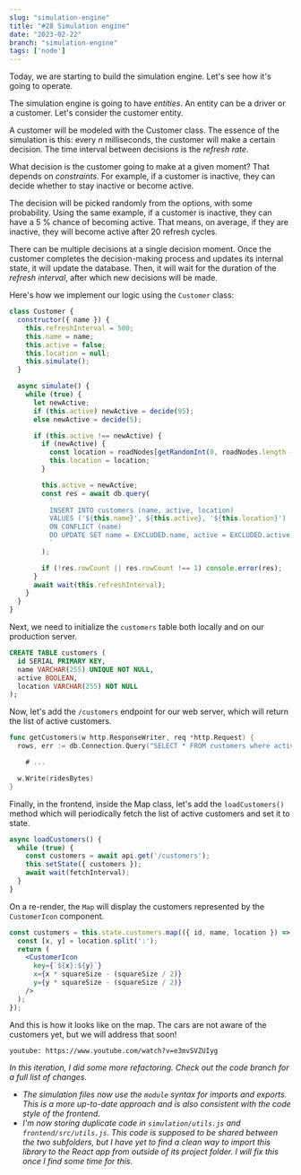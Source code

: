 ```yaml
---
slug: "simulation-engine"
title: "#28 Simulation engine"
date: "2023-02-22"
branch: "simulation-engine"
tags: ['node']
---
```

Today, we are starting to build the simulation engine. Let's see how it's going to operate.

The simulation engine is going to have *entities*. An entity can be a driver or a customer. Let's consider the customer entity.

A customer will be modeled with the Customer class. The essence of the simulation is this: every *n* milliseconds, the customer will make a certain decision. The time interval between decisions is the *refresh rate*.

What decision is the customer going to make at a given moment? That depends on *constraints*. For example, if a customer is inactive, they can decide whether to stay inactive or become active.

The decision will be picked randomly from the options, with some probability. Using the same example, if a customer is inactive, they can have a 5 % chance of becoming active. That means, on average, if they are inactive, they will become active after 20 refresh cycles.

There can be multiple decisions at a single decision moment. Once the customer completes the decision-making process and updates its internal state, it will update the database. Then, it will wait for the duration of the *refresh interval*, after which new decisions will be made.

Here's how we implement our logic using the `Customer` class:
```js
class Customer {
  constructor({ name }) {
    this.refreshInterval = 500;
    this.name = name;
    this.active = false;
    this.location = null;
    this.simulate();
  }

  async simulate() {
    while (true) {
      let newActive;
      if (this.active) newActive = decide(95);
      else newActive = decide(5);

      if (this.active !== newActive) {
        if (newActive) {
          const location = roadNodes[getRandomInt(0, roadNodes.length - 1)];
          this.location = location;
        }

        this.active = newActive;
        const res = await db.query(
          `
          INSERT INTO customers (name, active, location)
          VALUES ('${this.name}', ${this.active}, '${this.location}')
          ON CONFLICT (name)
          DO UPDATE SET name = EXCLUDED.name, active = EXCLUDED.active, location = EXCLUDED.location;
          `
        );

        if (!res.rowCount || res.rowCount !== 1) console.error(res);
      }
      await wait(this.refreshInterval);
    }
  }
}
```

Next, we need to initialize the `customers` table both locally and on our production server.
```sql
CREATE TABLE customers (
  id SERIAL PRIMARY KEY,
  name VARCHAR(255) UNIQUE NOT NULL,
  active BOOLEAN,
  location VARCHAR(255) NOT NULL
);
```

Now, let's add the `/customers` endpoint for our web server, which will return the list of active customers.
```go
func getCustomers(w http.ResponseWriter, req *http.Request) {
  rows, err := db.Connection.Query("SELECT * FROM customers where active = true")

    # ...

  w.Write(ridesBytes)
}
```

Finally, in the frontend, inside the Map class, let's add the `loadCustomers()` method which will periodically fetch the list of active customers and set it to state.
```js
async loadCustomers() {
  while (true) {
    const customers = await api.get('/customers');
    this.setState({ customers });
    await wait(fetchInterval);
  }
}
```

On a re-render, the `Map` will display the customers represented by the `CustomerIcon` component.
```jsx
const customers = this.state.customers.map(({ id, name, location }) => {
  const [x, y] = location.split(':');
  return (
    <CustomerIcon
      key={`${x}:${y}`}
      x={x * squareSize - (squareSize / 2)}
      y={y * squareSize - (squareSize / 2)}
    />
  );
});
```

And this is how it looks like on the map. The cars are not aware of the customers yet, but we will address that soon!

`youtube: https://www.youtube.com/watch?v=e3mvSVZUIyg`

*In this iteration, I did some more refactoring. Check out the code branch for a full list of changes.*
- *The simulation files now use the `module` syntax for imports and exports. This is a more up-to-date approach and is also consistent with the code style of the frontend.*
- *I'm now storing duplicate code in `simulation/utils.js` and `frontend/src/utils.js`. This code is supposed to be shared between the two subfolders, but I have yet to find a clean way to import this library to the React app from outside of its project folder. I will fix this once I find some time for this.*
